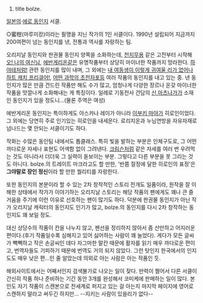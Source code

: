 #title bolze.
[[일본]]의 [[에로 동인지]] 서클. 

○蜜柑(마루미캉)이라는 필명을 지닌 작가의 1인 서클이다. 1990년 설립되어 지금까지 200여편이 넘는 동인지를 낸, 전통과 역사를 자랑하는 팀. 

오리지날 동인지와 판권물 동인지 양쪽을 소화하는데, [[천지무용]] 같은 고전부터 시작해 [[오! 나의 여신님]], [[에반게리온]]같은 유명작품부터 상당히 마이너한 작품까지 망라한다. [[하야테처럼!]] 관련 동인지를 많이 내며, 그 외에는 [[내 여동생이 이렇게 귀여울 리가 없어]]나 [[하트 캐치 프리큐어!]], [[어떤 과학의 초전자포]]등 여러 작품의 동인지를 내고 있는 중. 낸 동인지가 많은 만큼 건드린 작품만 해도 수가 많고, 엄청나게 다양한 장르나 온갖 마이너한 작품을 맛깔나게 소화해내는 게 특징이다. 일례로 기동전사 건담의 [[신 마츠나가]]가 소재인 동인지가 있을 정도니...(물론 주역은 여성)

에반게리온 동인지는 특이하게도 아스카나 레이가 아니라 [[이부키 마야]]가 히로인이었다. 그 외에는 당연히 주로 인기있는 히로인을 내세운다. 로리지온과 누님연방을 자유자재로 넘나드는 몇 안되는 서클이기도 하다.  

작화는 수많은 동인팀 내에서도 톱클래스. 특히 빛을 발하는 부분은 인체구도로, 그 어떤 까다로운 자세나 표현도 어색함 없이 그려낸다. [[크림슨]]처럼 같은 자세를 여러 번 우려먹는 것도 아니라서 더더욱 그 실력이 돋보이는 부분. 그렇다고 다른 부분을 못 그리는 것도 아니다. bolze.의 트레이트 마크라고도 할 만한, '반쯤 절정에 달한 히로인의 표정'은 '''그야말로 장인 정신'''이라 할 만한 퀄리티를 자랑한다. 

또한 동인지의 본분이라 할 수 있는 2차 창작적인 스토리 전개도 일품이라, 원작을 잘 이해한 상태에서 작가가 이야기하는 오리지날 스토리는 해당 작품의 팬에게도 꽤나 큰 즐거움을 주기에 이런 이유로 선호하는 팬이 많기도 하다. 덕분에 판권물 동인지가 아닌 작가 오리지날 캐릭터의 동인지도 인기가 많고, bolze.의 동인지를 다시 2차 창작하는 동인지도 꽤 보일 정도.
 
대신 상당수의 작품이 칸을 나누지 않고, 펜선을 정리하지 않아서 좀 산만하고 어지러운 편이다.(후기 작품일수록 심해지고 있어 싫어하는 사람이 꽤 늘었다). 게다가 모든 글씨가 빽빽하고 작은 손글씨인 데다 자그마한 말칸 때문에 활자를 읽기 매우 까다로운 편이고, 번역자들도 기피하기 때문에 번역도 거의 되지 않았다. 그런 탓인지 한국에서의 인지도도 매우 낮은 편...인 줄 알았는데 의외로 아는 사람은 아는 작품인 듯. 

해외사이트에서는 어째서인지 검색불가로 나오는 일이 잦다. 
만력이 쩔어서 다른 서클이 간신히 작품 하나 준비하는 기간 동안 3개를 완성해서 코미케에 판매하는 일이 많다.
본인도 자기 작품이 스캔본으로 전세계로 퍼지고 있는 걸 아는지 마지막 페이지에 영어로 스캔하지 말라고 써두긴 하지만... --지키는 사람이 있을리가 없다--
